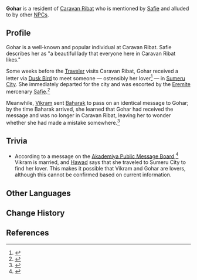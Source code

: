 {{Character Infobox
|type             = Mentioned
|image            = <!-- NPC Gohar.png -->
|region           = Sumeru
|affiliation      = 
|title            = 


|ancestry         = <!-- Clan/family -->
|father           = 
|mother           = 
|spouse           = 
|sibling          = 
|child            = 
|relative         = 

|dialoguereward   = 
}}
'''Gohar''' is a resident of [[Caravan Ribat]] who is mentioned by [[Safie]] and alluded to by other [[NPC]]s.
<!--
==Location==
{{subst:#tag:gallery|
NPC Location {{subst:PAGENAME}}.png{{subst:!}}{{subst:PAGENAME}}'s location
NPC Location {{subst:PAGENAME}} Context.png{{subst:!}}Additional context
|hideaddbutton=true
|captionalign=center
}}
-->
==Profile==
Gohar is a well-known and popular individual at Caravan Ribat. Safie describes her as "a beautiful lady that everyone here in Caravan Ribat likes."

Some weeks before the [[Traveler]] visits Caravan Ribat, Gohar received a letter via [[Dusk Bird]] to meet someone &mdash; ostensibly her lover<ref>{{Ref/NPC|Hawad}}</ref> &mdash; in [[Sumeru City]]. She immediately departed for the city and was escorted by the [[Eremite]] mercenary [[Safie]].<ref>{{Ref/NPC|Safie}}</ref>

Meanwhile, [[Vikram]] sent [[Baharak]] to pass on an identical message to Gohar; by the time Baharak arrived, she learned that Gohar had received the message and was no longer in Caravan Ribat, leaving her to wonder whether she had made a mistake somewhere.<ref>{{Ref/NPC|Baharak}}</ref>
<!--
===Appearance===
<!-- Keep appearance section short and concise. Limit to 2 paragraphs with 3-4 sentences each.
''(To be added.)''

==Quests and Events==
{{Quests and Events}}

==Idle Quotes==
{{Dialogue Start}}
: {{DIcon|Idle}} (Text)
:: {{A|VO {{subst:PAGENAME}} 01.ogg}} "(Text)"
{{Dialogue End}}

==Dialogue==
{{Dialogue Start}}
:'''{{subst:PAGENAME}}:'''
{{Dialogue End}}
<!--
==Event Dialogue==
===Event Name===
{{Dialogue Start}}
:'''{{subst:PAGENAME}}:'''
{{Dialogue End}}
-->

==Trivia==
* According to a message on the [[Akademiya Public Message Board]],<ref>{{Ref/BB|Akademiya Public Message Board|About Rifaet and Vikram}}</ref> Vikram is married, and [[Hawad]] says that she traveled to Sumeru City to find her lover. This makes it possible that Vikram and Gohar are lovers, although this cannot be confirmed based on current information.

==Other Languages==
{{Other Languages
|default_hidden = 1
|en      = Gohar
|zhs     = 戈哈尔
|zhs_rm  = Gēhā'ěr
|zht     = 戈哈爾
|zht_rm  = Gēhā'ěr
|ja      = ゴハル
|ja_rm   = Goharu
|ko      = 고하르
|es      = Gohar
|fr      = Gohar
|ru      = Гохар
|th      = Gohar
|vi      = Gohar
|de      = Gohar
|id      = Gohar
|pt      = Gohar
|tr      = Gohar
|it      = Gohar
}}

==Change History==
{{Change History|introduced=3.0}}

==References==
{{Reflist}}